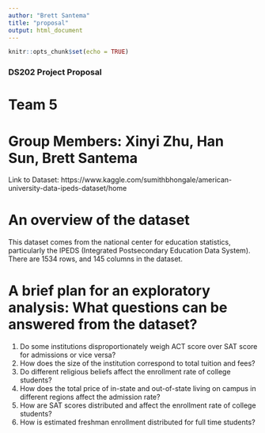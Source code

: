 ```yaml
---
author: "Brett Santema"
title: "proposal"
output: html_document
---
```


```r
knitr::opts_chunk$set(echo = TRUE)
```

### DS202 Project Proposal
# Team 5
# Group Members: Xinyi Zhu, Han Sun, Brett Santema

Link to Dataset: https://www.kaggle.com/sumithbhongale/american-university-data-ipeds-dataset/home


# An overview of the dataset
This dataset comes from the national center for education statistics, particularly the IPEDS (Integrated Postsecondary Education Data System). There are 1534 rows, and 145 columns in the dataset.


# A brief plan for an exploratory analysis: What questions can be answered from the dataset?
1. Do some institutions disproportionately weigh ACT score over SAT score for admissions or vice versa?
2. How does the size of the institution correspond to total tuition and fees?
3. Do different religious beliefs affect the enrollment rate of college students?
4. How does the total price of in-state and out-of-state living on campus in different regions affect the admission rate?
5. How are SAT scores distributed and affect the enrollment rate of college students?
6. How is estimated freshman enrollment distributed for full time students?

